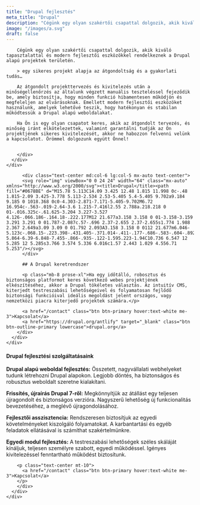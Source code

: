 ```yaml
---
title: "Drupal fejlesztés"
meta_title: "Drupal"
description: "Cégünk egy olyan szakértői csapattal dolgozik, akik kiváló tapasztalattal és modern fejlesztői eszközökkel rendelkeznek a Drupal alapú projektek területén."
image: "/images/a.svg"
draft: false
---
```


<div class="container">
    <div class="row justify-center">
      <div class="md:col-10 lg:col-7">
        <div class="content">

        Cégünk egy olyan szakértői csapattal dolgozik, akik kiváló tapasztalattal és modern fejlesztői eszközökkel rendelkeznek a Drupal alapú projektek területén.

        > egy sikeres projekt alapja az átgondoltság és a gyakorlati tudás…

        Az átgondolt projekttervezés és kivitelezés után a minőségellenőrzés az általunk végzett manuális teszteléssel fejeződik be, amely biztosítja, hogy minden funkció hibamentesen működjön és megfeleljen az elvárásoknak. Emellett modern fejlesztői eszközöket használunk, amelyek lehetővé teszik, hogy hatékonyan és stabilan működtessük a Drupal alapú weboldalakat.

        Ha Ön is egy olyan csapatot keres, akik az átgondolt tervezés, és minőség iránt elkötelezettek, valamint garantálni tudják az Ön projektjének sikeres kivitelezését, akkor ne habozzon felvenni velünk a kapcsolatot. Örömmel dolgozunk együtt Önnel!


        </div>
      </div>
    </div>
</div>

<div class="bg-slate-100 mt-10 dark:bg-darkmode-theme-light">
    <div class="row justify-center">
      <div class="md:col-8 lg:col-6 lx:col-5">
        <div class="content text-center py-10 mb-10">

          <div class="text-center md:col-6 lg:col-5 mx-auto text-center">
          <svg role="img" viewBox="0 0 24 24" width="64" class="mx-auto" xmlns="http://www.w3.org/2000/svg"><title>Drupal</title><path fill="#0678BE" d="M15.78 5.113C14.09 3.425 12.48 1.815 11.998 0c-.48 1.815-2.09 3.425-3.778 5.113-2.534 2.53-5.405 5.4-5.405 9.702a9.184 9.185 0 1018.368 0c0-4.303-2.871-7.171-5.405-9.702M6.72 16.954c-.563-.019-2.64-3.6 1.215-7.416l2.55 2.788a.218.218 0 01-.016.325c-.61.625-3.204 3.227-3.527 4.126-.066.186-.164.18-.222.177M12 21.677a3.158 3.158 0 01-3.158-3.159 3.291 3.291 0 01.787-2.087c.57-.696 2.37-2.655 2.37-2.655s1.774 1.988 2.367 2.649a3.09 3.09 0 01.792 2.093A3.158 3.158 0 0112 21.677m6.046-5.123c-.068.15-.223.398-.431.405-.371.014-.411-.177-.686-.583-.604-.892-5.864-6.39-6.848-7.455-.866-.935-.122-1.595.223-1.94C10.736 6.547 12 5.285 12 5.285s3.766 3.574 5.336 6.016c1.57 2.443 1.029 4.556.71 5.253"/></svg>
          </div>

          ## A Drupal keretrendszer

          <p class="mb-8 prose-xl">Ha egy időtálló, robosztus és biztonságos platformot keres következő webes projektjének elkészítéséhez, akkor a Drupal tökéletes választás. Az intuitív CMS, kiterjedt testreszabási lehetőségeivel és folyamatosan fejlődő biztonsági funkcióival ideális megoldást jelent országos, vagy nemzetközi piacra kiterjedő projektek számára.</p>

          <a href="/contact" class="btn btn-primary hover:text-white me-3">Kapcsolat</a>
          <a href="https://drupal.org/antlify" target="_blank" class="btn btn-outline-primary lowercase">drupal.org</a>
        </div>
      </div>
    </div>
</div>



<div class="container">
    <div class="row justify-center">
      <div class="md:col-10 lg:col-7">
        <div class="content py-8">

#### Drupal fejlesztési szolgáltatásaink


**Drupal alapú weboldal fejlesztés:** Összetett, nagyvállalati webhelyeket tudunk létrehozni Drupal alapokon. Legjobb döntés, ha biztonságos és robusztus weboldalt szeretne kialakítani.

**Frissítés, újraírás Drupal 7-ről:** Megkönnyítjük az átállást egy teljesen újragondolt és biztonságos verzióra. Nagyszerű lehetőség új funkcionalitás bevezetéséhez, a meglévő újragondolásához.

**Fejlesztői asszisztencia:** Rendszeresen biztosítjuk az egyedi követelményeket kiszolgáló folyamatokat. A karbantartási és egyéb feladatok ellátásával is számíthat szakértelmünkre.

**Egyedi modul fejlesztés:** A testreszabási lehetőségek széles skáláját kínáljuk, teljesen személyre szabott, egyedi működéssel. Igényes kivitelezéssel fenntartható működést biztosítunk.

        <p class="text-center mt-10">
          <a href="/contact" class="btn btn-primary hover:text-white me-3">Kapcsolat</a>
        </p>
        </div>
      </div>
    </div>
</div>
